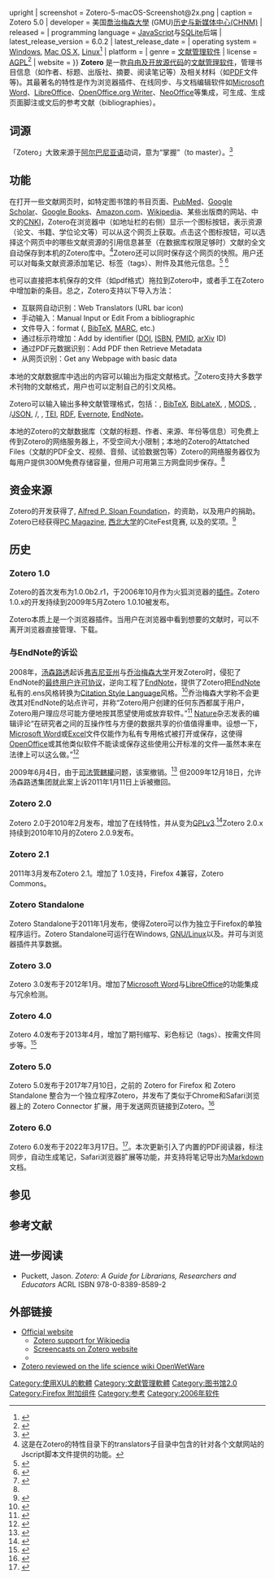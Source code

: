 {{NoteTA|G1=IT}}
{{Self reference|关于如何通过Zotero在维基百科添加参考文献，见[[WP:ZOTERO|WP:ZOTERO]].}}
{{Infobox Software
| name = Zotero
| logo = Zotero logo.svg
| logo_size = frameless{{!}}upright
| screenshot = Zotero-5-macOS-Screenshot@2x.png
| caption = Zotero 5.0
| developer = 美国[[喬治梅森大學|喬治梅森大學]] (GMU)[[羅伊·羅森茨維格歷史與新媒體中心|历史与新媒体中心(CHNM)]]
| released = {{Start date|2006|10|8}}
| programming language = [[JavaScript|JavaScript]]与[[SQLite|SQLite]]后端
| latest_release_version = 6.0.2
| latest_release_date = {{start date and age|2022|03|22|df=yes|paren=yes}}
| operating system = [[Windows|Windows]], [[Mac_OS_X|Mac OS X]], [[Linux|Linux]]<ref name=download>{{cite web|title=Download|url=http://www.zotero.org/download/|work=zotero.org|publisher=Roy Rosenzweig Center for History and New Media|accessdate=3 August 2013|archive-date=2022-04-01|archive-url=https://web.archive.org/web/20220401034623/https://www.zotero.org/download/|dead-url=no}}</ref>
| platform = {{Plainlist|
*'''Standalone:''' [[IA-32|IA-32]], [[x64|x64]]
*'''Plug-in:''' [[Firefox|Firefox]], [[Google_Chrome|Chrome]], [[Microsoft_Word|Word]], [[LibreOffice|LibreOffice]]<ref name=download />}}
| genre = [[文献管理软件|文献管理软件]]
| license = [[Affero_General_Public_License|AGPL]]<ref>{{Cite web |url=http://www.zotero.org/support/licensing |title=Licensing |accessdate=2015-01-24 |archive-date=2017-10-14 |archive-url=https://web.archive.org/web/20171014082741/https://www.zotero.org/support/licensing |dead-url=no }}</ref>
| website = {{URL|http://www.zotero.org/}}
}}
'''Zotero''' {{IPAc-en|z|oʊ|ˈ|t|ɛr|oʊ}}是一款[[自由及开放源代码软件|自由及开放源代码]]的[[文献管理软件|文献管理软件]]，管理书目信息（如作者、标题、出版社、摘要、阅读笔记等）及相关材料（如[[PDF|PDF]]文件等)。其最著名的特性是作为浏览器插件、在线同步、与文档编辑软件如[[Microsoft_Word|Microsoft Word]]、[[LibreOffice|LibreOffice]]、[[OpenOffice.org_Writer|OpenOffice.org Writer]]、[[NeoOffice|NeoOffice]]等集成，可生成{{tsl|en|citation|文内引用}}、生成页面脚注或文后的参考文献（bibliographies）。

== 词源 ==
「Zotero」大致来源于[[阿尔巴尼亚语|阿尔巴尼亚语]]动词，意为“掌握”（to master）。<ref>{{cite web |url=http://ideophone.org/zotero-etymology/ |title=The etymology of Zotero |work=The Ideophone |date=January 25, 2008 |first=Mark |last=Dingemanse |accessdate=2008-12-01 |archive-date=2018-04-28 |archive-url=https://web.archive.org/web/20180428093310/http://ideophone.org/zotero-etymology/ |dead-url=no }}</ref>

==功能==
在打开一些文献网页时，如特定图书馆的书目页面、[[PubMed|PubMed]]、[[Google_Scholar|Google Scholar]]、[[Google_Books|Google Books]]、[[Amazon.com|Amazon.com]]、[[Wikipedia|Wikipedia]]、某些出版商的网站、中文的[[CNKI|CNKI]]，Zotero在浏览器中（如地址栏的右侧）显示一个图标按钮，表示资源（论文、书籍、学位论文等）可以从这个网页上获取。点击这个图标按钮，可以选择这个网页中的哪些文献资源的引用信息甚至（在数据库权限足够时）文献的全文自动保存到本机的Zotero库中。<ref>这是在Zotero的特性目录下的translators子目录中包含的针对各个文献网站的Jscript脚本文件提供的功能。</ref>Zotero还可以同时保存这个网页的快照。用户还可以对每条文献资源添加笔记、标签（tags）、附件及其他元信息。<ref name=":0">{{Cite journal|title=Zotero与坚果云在地震行业文献服务中的交互应用|url=https://kns.cnki.net/kcms/detail/detail.aspx?dbcode=CJFD&dbname=CJFDLAST2018&filename=HNDI201802010&uniplatform=NZKPT&v=EcsIYTCYuT9ZtIA7HbgIwRbsP1g63pG21oWV-omgMCByi3FgPS9YtyVpra-gRB1j|first1=丛荣|last2=李|first2=海艳|date=2018|journal=华南地震|accessdate=2021-11-20|issue=02|doi=10.13512/j.hndz.2018.02.010|volume=38|pages=66–74|issn=1001-8662|last3=李|first3=培|last4=徐|first4=嘉隽|last1=任|archive-date=2021-11-20|archive-url=https://web.archive.org/web/20211120072959/https://kns.cnki.net/kcms/detail/detail.aspx?dbcode=CJFD&dbname=CJFDLAST2018&filename=HNDI201802010&uniplatform=NZKPT&v=EcsIYTCYuT9ZtIA7HbgIwRbsP1g63pG21oWV-omgMCByi3FgPS9YtyVpra-gRB1j|dead-url=no}}</ref> <ref>{{Cite journal|title=Zotero:一个广泛应用的文献管理工具|url=https://kns.cnki.net/kcms/detail/detail.aspx?dbcode=CJFD&dbname=CJFD2014&filename=XDQB201404031&uniplatform=NZKPT&v=bNpjWowkyrLDzBn2G-6XiPcbSHLPyahh8IIIw78l7hQZITweRXraW07j62DUdEgS|first1=永鹏|last2=钟|first2=仪华|date=2014|journal=现代情报|accessdate=2021-11-20|issue=04|doi=10.3969/j.issn.1008-0821.2014.04.031|volume=34|pages=137–141+145|issn=1008-0821|last3=王|first3=丹|last1=岳|archive-date=2021-11-20|archive-url=https://web.archive.org/web/20211120073001/https://kns.cnki.net/kcms/detail/detail.aspx?dbcode=CJFD&dbname=CJFD2014&filename=XDQB201404031&uniplatform=NZKPT&v=bNpjWowkyrLDzBn2G-6XiPcbSHLPyahh8IIIw78l7hQZITweRXraW07j62DUdEgS|dead-url=no}}</ref>

也可以直接把本机保存的文件（如pdf格式）拖拉到Zotero中，或者手工在Zotero中增加新的条目。总之，Zotero支持以下导入方法：
*互联网自动识别：Web Translators (URL bar icon)
*手动输入：Manual Input or Edit From a bibliographic
*文件导入：format ({{Translink|en|RIS (file format)|RIS (引用格式)|RIS}}, [[BibTeX|BibTeX]], [[機讀編目格式標準|MARC]], etc.)
*通过标示符增加：Add by identiﬁer ([[DOI|DOI]], [[国际标准书号|ISBN]], [[PMID|PMID]], [[arXiv|arXiv]] ID)
*通过PDF元数据识别：Add PDF then Retrieve Metadata
*从网页识别：Get any Webpage with basic data

本地的文献数据库中选出的内容可以输出为指定文献格式。<ref>{{Cite journal| doi = 10.3163/1536-5050.96.3.022| issn = 1536-5050| volume = 96| issue = 3| pages = 275–276| last = Vanhecke| first = Thomas E.| title = Zotero| journal = Journal of the Medical Library Association : JMLA| accessdate = 2012-07-08| date = July 2008| pmc=2479046}}</ref>Zotero支持大多数学术刊物的文献格式，用户也可以定制自己的引文风格。

Zotero可以输入输出多种文献管理格式，包括：{{tsl|en|Wikipedia:Citation templates|Wikipedia Citation Template}}, [[BibTeX|BibTeX]], [[BibTeX#Reimplementations|BibLateX]], {{tsl|en|RefWorks}}, [[MODS|MODS]], {{tsl|en|COinS}}, {{tsl|en|Citation Style Language}}/[[JSON|JSON]], {{tsl|en|refer (software)|refer}}/{{tsl|en|BibIX}}, {{tsl|en|RIS (file format)|RIS}}, [[TEI|TEI]], [[資源描述框架|RDF]], [[Evernote|Evernote]], [[EndNote|EndNote]]。
   
本地的Zotero的文献数据库（文献的标题、作者、来源、年份等信息）可免费上传到Zotero的网络服务器上，不受空间大小限制；本地的Zotero的Attatched Files（文献的PDF全文、视频、音频、试验数据包等）Zotero的网络服务器仅为每用户提供300M免费存储容量，但用户可用第三方网盘同步保存。<ref name=":0" />
== 资金来源 ==
Zotero的开发获得了{{tsl|en|Andrew W. Mellon Foundation}}, [[Alfred_P._Sloan_Foundation|Alfred P. Sloan Foundation]]，{{tsl|en|Institute of Museum and Library Services}}的资助，以及用户的捐助。Zotero已经获得[[PC_Magazine|PC Magazine]], [[西北大学_(伊利诺伊州)|西北大学]]的CiteFest竞赛, 以及{{tsl|en|American Political Science Association}}的奖项。<ref>{{Cite book| publisher = The Association of College and Research Libraries| isbn = 9780838985892| last = Puckett| first = Jason| title = Zotero: A Guide for Librarians, Researchers and Educators| url = https://archive.org/details/zoteroguideforli0000puck| date = 2011-06-20|page=[https://archive.org/details/zoteroguideforli0000puck/page/3 3]}}</ref>

==历史==

===Zotero 1.0===
Zotero的首次发布为1.0.0b2.r1，于2006年10月作为火狐浏览器的[[插件|插件]]。Zotero 1.0.x的开发持续到2009年5月Zotero 1.0.10被发布。

Zotero本质上是一个浏览器插件。当用户在浏览器中看到想要的文献时，可以不离开浏览器直接管理、下载。
=== 与EndNote的诉讼===
2008年，[[汤森路透|汤森路透]]起诉[[弗吉尼亚州|弗吉尼亚州]]与[[乔治梅森大学|乔治梅森大学]]开发Zotero时，侵犯了EndNote的[[最终用户许可协议|最终用户许可协议]]，逆向工程了[[EndNote|EndNote]]，提供了Zotero把[[EndNote|EndNote]]私有的.ens风格转换为[[Citation_Style_Language|Citation Style Language]]风格。<ref>{{Cite web
 |title       = Reuters Says George Mason University Is Handing Out Its Proprietary Software
 |work        = Courthouse News Service
 |accessdate  = 2008-09-28
 |date        = 2008-09-17
 |url         = http://www.courthousenews.com/2008/09/17/Reuters_Says_George_Mason_University_Is_Handing_Out_Its_Proprietary_Software.htm
 |deadurl     = yes
 |archiveurl  = https://www.webcitation.org/668MdSow7?url=http://www.courthousenews.com/2008/09/17/Reuters_Says_George_Mason_University_Is_Handing_Out_Its_Proprietary_Software.htm
 |archivedate = 2012-03-13
}}</ref>乔治梅森大学称不会更改其对EndNote的站点许可，并称“Zotero用户创建的任何东西都属于用户，Zotero用户理应尽可能方便地按其愿望使用或放弃软件。”<ref>{{Cite web
| last = Owens
| first = Trevor
| title = Official Statement
| work = Zotero: The Next-Generation Research Tool
| accessdate = 2009-04-11
| date = 2008-10-29
| url = http://www.zotero.org/blog/offical-statement/
| archive-date = 2021-03-06
| archive-url = https://web.archive.org/web/20210306145941/https://www.zotero.org/blog/offical-statement/
| dead-url = no
}}</ref> [[自然_(期刊)|Nature]]杂志发表的编辑评论“在研究者之间的互操作性与方便的数据共享的价值值得重申。设想一下，[[Microsoft_Word|Microsoft Word]]或[[Microsoft_Excel|Excel]]文件仅能作为私有专用格式被打开或保存，这使得[[OpenOffice.org|OpenOffice]]或其他类似软件不能读或保存这些使用公开标准的文件—虽然本来在法律上可以这么做。”<ref>{{Cite journal
 |doi         = 10.1038/455708a
 |issn        = 0028-0836
 |volume      = 455
 |issue       = 7214
 |pages       = 708
 |title       = Beta blockers?
 |journal     = Nature
 |accessdate  = 2009-04-11
 |date        = 2008-10-09
 |pmid        = 18843308
 |url         = http://www.nature.com/nature/journal/v455/n7214/pdf/455708a.pdf
 |format      = PDF
 |archiveurl  = https://www.webcitation.org/5py7np6z6?url=http://www.nature.com/nature/journal/v455/n7214/pdf/455708a.pdf
 |archivedate = 2010-05-24
 |deadurl     = yes
}}</ref>

2009年6月4日，由于[[司法管轄權|司法管轄權]]问题，该案撤销。<ref>{{Cite web
| last = Takats
| first = Sean
| title = Thomson Reuters Lawsuit Dismissed
| work = The Quintessence of Ham
| accessdate = 2009-06-04
| date = 2009-06-04
| url = http://quintessenceofham.org/2009/06/04/thomson-reuters-lawsuit-dismissed/
| archive-date = 2017-12-29
| archive-url = https://web.archive.org/web/20171229231735/http://quintessenceofham.org/2009/06/04/thomson-reuters-lawsuit-dismissed/
| dead-url = no
}}</ref> 但2009年12月18日，{{tsl|en|Supreme Court of Virginia|弗吉尼亚州最高法院}}允许汤森路透集团就此案上诉2011年1月11日上诉被撤回。

===Zotero 2.0===
Zotero 2.0于2010年2月发布，增加了在线特性，并从{{tsl|en|Educational Community License}}变为[[GNU通用公共许可证|GPLv3]].<ref>{{Cite web
| last = Center for History and New Media
| title = changelog [Zotero Documentation]: Changes in 2.0rc1 (January 26, 2010)
| work = Zotero.org
| accessdate = 2010-02-27
| date = 2010-01-26
| url = http://www.zotero.org/support/changelog#changes_in_2.0rc1_january_26_2010
| archive-date = 2022-03-31
| archive-url = https://web.archive.org/web/20220331082752/https://www.zotero.org/support/changelog#changes_in_2.0rc1_january_26_2010
| dead-url = no
}}</ref>Zotero 2.0.x持续到2010年10月的Zotero 2.0.9发布。

===Zotero 2.1===
2011年3月发布Zotero 2.1。增加了{{tsl|en|Citation Style Language}} 1.0支持，Firefox 4兼容，Zotero Commons。

===Zotero Standalone===
Zotero Standalone于2011年1月发布，使得Zotero可以作为独立于Firefox的单独程序运行。Zotero Standalone可运行在Windows, [[GNU/Linux|GNU/Linux]]以及{{nowrap|[[Mac_OS_X|Mac OS X]]}}。并可与浏览器插件共享数据。

===Zotero 3.0===
Zotero 3.0发布于2012年1月。增加了[[Microsoft_Word|Microsoft Word]]与[[LibreOffice|LibreOffice]]的功能集成与冗余检测。 

===Zotero 4.0===
Zotero 4.0发布于2013年4月，增加了期刊缩写、彩色标记（tags）、按需文件同步等。<ref>{{cite web|title=Zotero 4.0 changelog|url=http://www.zotero.org/support/4.0_changelog|accessdate=2013-05-14|archive-date=2021-09-27|archive-url=https://web.archive.org/web/20210927024848/https://www.zotero.org/support/4.0_changelog|dead-url=no}}</ref>

===Zotero 5.0===
Zotero 5.0发布于2017年7月10日，之前的 Zotero for Firefox 和 Zotero Standalone 整合为一个独立程序Zotero，并发布了类似于Chrome和Safari浏览器上的 Zotero Connector 扩展，用于发送网页链接到Zotero。<ref>{{cite web|title=Zotero 5.0|url=https://www.zotero.org/blog/zotero-5-0/|publisher=Zotero|accessdate=2017-07-11|archive-date=2022-03-21|archive-url=https://web.archive.org/web/20220321150214/https://www.zotero.org/blog/zotero-5-0/|dead-url=no}}</ref>

===Zotero 6.0 ===
Zotero 6.0发布于2022年3月17日。<ref>{{cite web|title=Zotero 6.0|url=https://www.zotero.org/blog/zotero-6/|publisher=Zotero|accessdate=2022-05-12|archive-date=2022-04-27|archive-url=https://web.archive.org/web/20220427115957/https://www.zotero.org/blog/zotero-6/|dead-url=no}}</ref>。本次更新引入了内置的PDF阅读器，标注同步，自动生成笔记，Safari浏览器扩展等功能，并支持将笔记导出为[[Markdown|Markdown]]文档。


==参见==
{{Portal|自由软件}} 
==参考文献==
{{Reflist|30em}}

==进一步阅读==
* Puckett, Jason. ''Zotero: A Guide for Librarians, Researchers and Educators'' ACRL ISBN 978-0-8389-8589-2

==外部链接==
{{commons category}}
* [http://www.zotero.org/ Official website] {{Wayback|url=http://www.zotero.org/ |date=20210312132018 }}
** [http://www.zotero.org/blog/zotero-wikipedia-perfect-together/ Zotero support for Wikipedia] {{Wayback|url=http://www.zotero.org/blog/zotero-wikipedia-perfect-together/ |date=20210402015430 }}
** [http://www.zotero.org/support/screencast_tutorials/ Screencasts on Zotero website] {{Wayback|url=http://www.zotero.org/support/screencast_tutorials/ |date=20211116164936 }}
**{{URL|https://www.zotero.org/support/zh/start|Zotero文档}}{{Zh icon}}
* [http://openwetware.org/wiki/Zotero_bibliography_software_review Zotero reviewed on the life science wiki OpenWetWare] {{Wayback|url=http://openwetware.org/wiki/Zotero_bibliography_software_review |date=20210517012936 }}

{{文献管理软件}}

{{Authority control}}
[[Category:使用XUL的軟體|Category:使用XUL的軟體]]
[[Category:文獻管理軟體|Category:文獻管理軟體]]
[[Category:图书馆2.0|Category:图书馆2.0]]
[[Category:Firefox_附加组件|Category:Firefox 附加组件]]
[[Category:参考|Category:参考]]
[[Category:2006年软件|Category:2006年软件]]